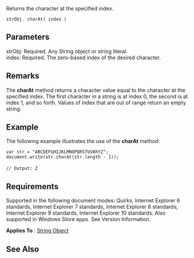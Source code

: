Returns the character at the specified index.

 strObj. charAt( index )

==Parameters==
; strObj: Required. Any String object or string literal.
; index: Required. The zero-based index of the desired character.

==Remarks==
The '''charAt''' method returns a character value equal to the character at the specified index. The first character in a string is at index 0, the second is at index 1, and so forth. Values of index that are out of range return an empty string.


==Example==
The following example illustrates the use of the '''charAt''' method:

 var str = "ABCDEFGHIJKLMNOPQRSTUVWXYZ";
 document.write(str.charAt(str.length - 1));
 
 // Output: Z

==Requirements==
Supported in the following document modes: Quirks, Internet Explorer 6 standards, Internet Explorer 7 standards, Internet Explorer 8 standards, Internet Explorer 9 standards, Internet Explorer 10 standards. Also supported in Windows Store apps. See Version Information.

'''Applies To''' : [[javascript/String|String Object]]


==See Also==

              
